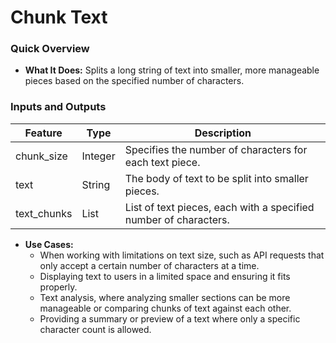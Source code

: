 # Chunk Text

### Quick Overview

- **What It Does:** Splits a long string of text into smaller, more manageable pieces based on the specified number of characters.

### **Inputs and Outputs**

| Feature     | Type    | Description                                                      |
| ----------- | ------- | ---------------------------------------------------------------- |
| chunk_size  | Integer | Specifies the number of characters for each text piece.          |
| text        | String  | The body of text to be split into smaller pieces.                |
| text_chunks | List    | List of text pieces, each with a specified number of characters. |

- **Use Cases:**
  - When working with limitations on text size, such as API requests that only accept a certain number of characters at a time.
  - Displaying text to users in a limited space and ensuring it fits properly.
  - Text analysis, where analyzing smaller sections can be more manageable or comparing chunks of text against each other.
  - Providing a summary or preview of a text where only a specific character count is allowed.
